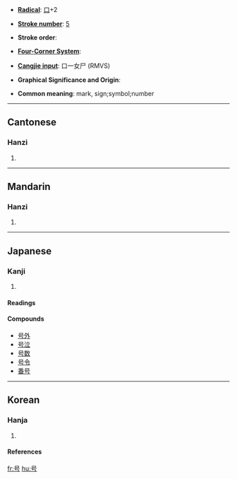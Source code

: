 {{see|號}}

* '''[[Wiktionary:Chinese radical index| Radical]]''': [[Wiktionary:Chinese radical index 口|口]]+2

* '''[[Wiktionary:Chinese total strokes index|Stroke number]]''': [[Wiktionary:Chinese total strokes index 5|5]]

* '''Stroke order''': 

* '''[[Wiktionary:Chinese four corner index|Four-Corner System]]''': 

* '''[[Wiktionary:Chinese Cangjie index|Cangjie input]]''': 口一女尸 (RMVS)

* '''Graphical Significance and Origin''': 

* '''Common meaning''': mark, sign;symbol;number

----
==Cantonese==
===Hanzi===
{{yue-hanzi|jyut=|y=hou6}}
# {{defn|Cantonese}}
----
==Mandarin==
===Hanzi===
{{cmn-hanzi|tra=號|pin=[[hào]] (hao4), [[háo]] (hao2)|wg=hao<sup>2</sup>, hao<sup>4</sup>}}
# {{defn|Mandarin}}

----
== Japanese ==
===Kanji===
{{ja-kanji|grade=}}
# {{defn|Japanese}} 
====Readings====
{{ja-readings|on=[[ごう]] ([[gō]])|kun=[[さけぶ]] ([[sakebu]]), [[よびな]] ([[yobina]])}}

====Compounds====
*[[号外]]
*[[号泣]]
*[[号数]]
*[[号令]]
*[[番号]]

----
==Korean==
===Hanja===
{{ko-hanja|hangeul=호|rv=ho|mr=ho}}
# {{defn|Korean}}
====References====
{{Han ref|kx=0174.020|dkj=03256|dj=0385.070|hdz=10570.010|uh=53F7|ud=21495}}

[[fr:号]]
[[hu:号]]